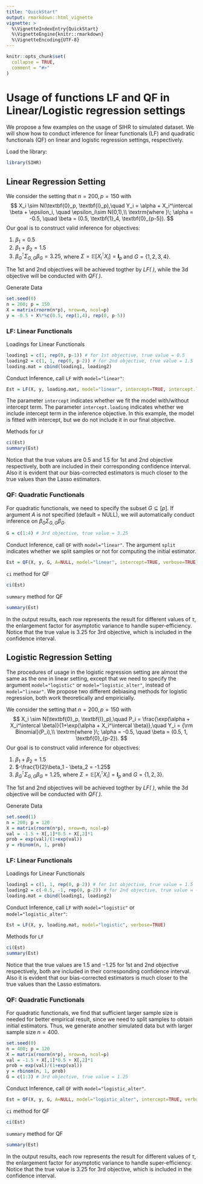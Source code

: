 ```yaml
---
title: "QuickStart"
output: rmarkdown::html_vignette
vignette: >
  %\VignetteIndexEntry{QuickStart}
  %\VignetteEngine{knitr::rmarkdown}
  %\VignetteEncoding{UTF-8}
---
```


```r
knitr::opts_chunk$set(
  collapse = TRUE,
  comment = "#>"
)
```

# Usage of functions LF and QF in Linear/Logistic regression settings

We propose a few examples on the usage of SIHR to simulated dataset. We will show how to conduct inference for linear functionals (LF) and quadratic functionals (QF) on linear and logistic regression settings, respectively.

Load the library:
```r
library(SIHR)
```

## Linear Regression Setting
We consider the setting that $n=200, p=150$ with
$$
X_i \sim N(\textbf{0}_p, \textbf{I}_p),\quad Y_i = \alpha + X_i^\intercal \beta + \epsilon_i, \quad \epsilon_i\sim N(0,1),\\
\textrm{where }\; \alpha = -0.5, \quad \beta = (0.5, \textbf{1}_4, \textbf{0}_{p-5}).
$$
Our goal is to construct valid inference for objectives:

1. $\beta_1 = 0.5$
2. $\beta_1 + \beta_2 = 1.5$
3. $\beta_{G}^\intercal \Sigma_{G,G} \beta_{G} = 3.25$, where $\Sigma=\mathbb{E}[X_i^\intercal X_i] = \textbf{I}_p$ and $G=\{1,2,3,4\}$.

The 1st and 2nd objectives will be achieved togther by *LF( )*, while the 3d objective will be conducted with *QF( )*.

Generate Data
```r
set.seed(0)
n = 200; p = 150
X = matrix(rnorm(n*p), nrow=n, ncol=p)
y = -0.5 + X%*%c(0.5, rep(1,4), rep(0, p-5))
```

### LF: Linear Functionals 
Loadings for Linear Functionals
```r
loading1 = c(1, rep(0, p-1)) # for 1st objective, true value = 0.5
loading2 = c(1, 1, rep(0, p-2)) # for 2nd objective, true value = 1.5
loading.mat = cbind(loading1, loading2)
```

Conduct Inference, call `LF` with `model="linear"`:
```r
Est = LF(X, y, loading.mat, model="linear", intercept=TRUE, intercept.loading=FALSE, verbose=TRUE)
```
The parameter `intercept` indicates whether we fit the model with/without intercept term. The parameter `intercept.loading` indicates whether we include intercept term in the inference objective. In this example, the model is fitted with intercept, but we do not include it in our final objective.

Methods for `LF`
```r
ci(Est)
summary(Est)
```

Notice that the true values are $0.5$ and $1.5$ for 1st and 2nd objective respectively, both are included in their corresponding confidence interval. Also it is evident that our bias-corrected estimators is much closer to the true values than the Lasso estimators.

### QF: Quadratic Functionals
For quadratic functionals, we need to specify the subset $G \subseteq [p]$. If argument $A$ is not specified (default = NULL), we will automatically conduct inference on $\beta_G \Sigma_{G,G} \beta_G$.
```r
G = c(1:4) # 3rd objective, true value = 3.25
```
Conduct Inference, call `QF` with `model="linear"`. The argument `split` indicates whether we split samples or not for computing the initial estimator.
```r
Est = QF(X, y, G, A=NULL, model="linear", intercept=TRUE, verbose=TRUE)
```

`ci` method for QF
```r
ci(Est)
```
`summary` method for QF
```r
summary(Est)
```

In the output results, each row represents the result for different values of $\tau$, the enlargement factor for asymptotic variance to handle super-efficiency. Notice that the true value is $3.25$ for 3rd objective, which is included in the confidence interval.

## Logistic Regression Setting
The procedures of usage in the logistic regression setting are almost the same as the one in linear setting, except that we need to specify the argument `model="logistic"` or `model="logistic_alter"`, instead of `model="linear"`. We propose two different debiasing methods for logistic regression, both work theoretically and empiricially.

We consider the setting that $n=200, p=150$ with
$$
X_i \sim N(\textbf{0}_p, \textbf{I}_p),\quad P_i = \frac{\exp(\alpha + X_i^\intercal \beta)}{1+\exp(\alpha + X_i^\intercal \beta)},\quad Y_i = {\rm Binomial}(P_i),\\
\textrm{where }\; \alpha = -0.5, \quad \beta = (0.5, 1, \textbf{0}_{p-2}).
$$
Our goal is to construct valid inference for objectives:

1. $\beta_1 + \beta_2 = 1.5$
2. $-\frac{1}{2}\beta_1 - \beta_2 = -1.25$
3. $\beta_{G}^\intercal \Sigma_{G,G} \beta_{G} = 1.25$, where $\Sigma=\mathbb{E}[X_i^\intercal X_i] = \textbf{I}_p$ and $G=\{1,2,3\}$.

The 1st and 2nd objectives will be achieved togther by *LF( )*, while the 3d objective will be conducted with *QF( )*.

Generate Data
```r
set.seed(1)
n = 200; p = 120
X = matrix(rnorm(n*p), nrow=n, ncol=p)
val = -1.5 + X[,1]*0.5 + X[,2]*1
prob = exp(val)/(1+exp(val))
y = rbinom(n, 1, prob)
```

### LF: Linear Functionals 
Loadings for Linear Functionals
```r
loading1 = c(1, 1, rep(0, p-2)) # for 1st objective, true value = 1.5
loading2 = c(-0.5, -1, rep(0, p-2)) # for 2nd objective, true value = -1.25
loading.mat = cbind(loading1, loading2)
```

Conduct Inference, call `LF` with `model="logistic"` or `model="logistic_alter"`:
```r
Est = LF(X, y, loading.mat, model="logistic", verbose=TRUE)
```

Methods for `LF`
```r
ci(Est)
summary(Est)
```

Notice that the true values are $1.5$ and $-1.25$ for 1st and 2nd objective respectively, both are included in their corresponding confidence interval. Also it is evident that our bias-corrected estimators is much closer to the true values than the Lasso estimators.

### QF: Quadratic Functionals
For quadratic functionals, we find that sufficient larger sample size is needed for better empirical result, since we need to split samples to obtain initial estimators. Thus, we generate another simulated data but with larger sample size $n=400$.
```r
set.seed(0)
n = 400; p = 120
X = matrix(rnorm(n*p), nrow=n, ncol=p)
val = -1.5 + X[,1]*0.5 + X[,2]*1
prob = exp(val)/(1+exp(val))
y = rbinom(n, 1, prob)
G = c(1:3) # 3rd objective, true value = 1.25
```
Conduct Inference, call `QF` with `model="logistic_alter"`.
```r
Est = QF(X, y, G, A=NULL, model="logistic_alter", intercept=TRUE, verbose=TRUE)
```

`ci` method for QF
```r
ci(Est)
```
`summary` method for QF
```r
summary(Est)
```

In the output results, each row represents the result for different values of $\tau$, the enlargement factor for asymptotic variance to handle super-efficiency. Notice that the true value is $3.25$ for 3rd objective, which is included in the confidence interval.

